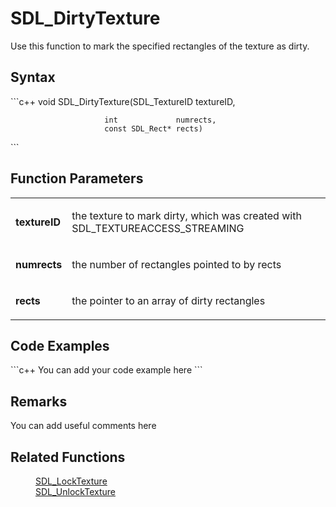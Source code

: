 <!-- pragma section-numbers off -->
<!-- pragma disable-camelcase -->

= SDL_DirtyTexture =
Use this function to mark the specified rectangles of the texture as dirty.


== Syntax ==
```c++
void SDL_DirtyTexture(SDL_TextureID   textureID,
                      int             numrects,
                      const SDL_Rect* rects) 	
```

== Function Parameters ==
{|
|'''textureID'''
|the texture to mark dirty, which was created with SDL_TEXTUREACCESS_STREAMING
|-
|'''numrects'''
|the number of rectangles pointed to by rects
|-
|'''rects'''
|the pointer to an array of dirty rectangles
|}

== Code Examples ==
```c++
You can add your code example here
```

== Remarks ==
You can add useful comments here

== Related Functions ==
:[[SDL_LockTexture]]
:[[SDL_UnlockTexture]]
